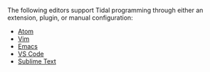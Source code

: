 The following editors support Tidal programming through either an extension, plugin, or manual configuration:

* [[Atom]]
* [[Vim]]
* [[Emacs]]
* [[VS Code]]
* [[Sublime Text]]